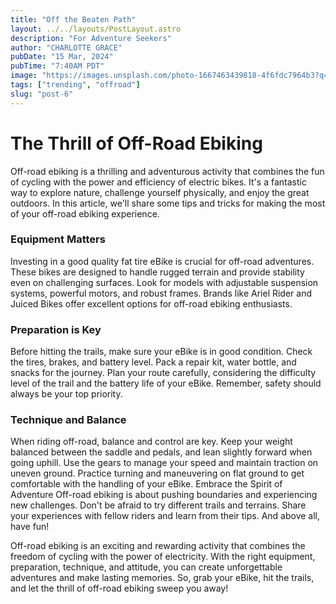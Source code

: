 ```yaml
---
title: "Off the Beaten Path"
layout: ../../layouts/PostLayout.astro
description: "For Adventure Seekers"
author: "CHARLOTTE GRACE"
pubDate: "15 Mar, 2024"
pubTime: "7:40AM PDT"
image: "https://images.unsplash.com/photo-1667463439818-4f6fdc7964b3?q=80&w=2340&auto=format&fit=crop&ixlib=rb-4.0.3&ixid=M3wxMjA3fDB8MHxwaG90by1wYWdlfHx8fGVufDB8fHx8fA%3D%3D"
tags: ["trending", "offroad"]
slug: "post-6"
---
```


# The Thrill of Off-Road Ebiking

Off-road ebiking is a thrilling and adventurous activity that combines the fun of cycling with the power and efficiency of electric bikes. It's a fantastic way to explore nature, challenge yourself physically, and enjoy the great outdoors. In this article, we'll share some tips and tricks for making the most of your off-road ebiking experience.

### Equipment Matters

Investing in a good quality fat tire eBike is crucial for off-road adventures. These bikes are designed to handle rugged terrain and provide stability even on challenging surfaces. Look for models with adjustable suspension systems, powerful motors, and robust frames. Brands like Ariel Rider and Juiced Bikes offer excellent options for off-road ebiking enthusiasts.

### Preparation is Key

Before hitting the trails, make sure your eBike is in good condition. Check the tires, brakes, and battery level. Pack a repair kit, water bottle, and snacks for the journey. Plan your route carefully, considering the difficulty level of the trail and the battery life of your eBike. Remember, safety should always be your top priority.

### Technique and Balance

When riding off-road, balance and control are key. Keep your weight balanced between the saddle and pedals, and lean slightly forward when going uphill. Use the gears to manage your speed and maintain traction on uneven ground. Practice turning and maneuvering on flat ground to get comfortable with the handling of your eBike.
Embrace the Spirit of Adventure
Off-road ebiking is about pushing boundaries and experiencing new challenges. Don't be afraid to try different trails and terrains. Share your experiences with fellow riders and learn from their tips. And above all, have fun!

Off-road ebiking is an exciting and rewarding activity that combines the freedom of cycling with the power of electricity. With the right equipment, preparation, technique, and attitude, you can create unforgettable adventures and make lasting memories. So, grab your eBike, hit the trails, and let the thrill of off-road ebiking sweep you away!
